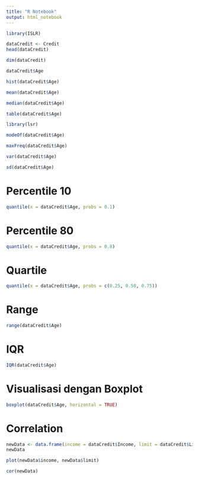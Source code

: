 ```yaml
---
title: "R Notebook"
output: html_notebook
---
```


```r
library(ISLR)
```

```r
dataCredit <- Credit
head(dataCredit)
```
```r
dim(dataCredit)
```
```r
dataCredit$Age
```
```r
hist(dataCredit$Age)
```

```r
mean(dataCredit$Age)
```
```r
median(dataCredit$Age)
```
```r
table(dataCredit$Age)
```

```r
library(lsr)
```

```r
modeOf(dataCredit$Age)
```
```r
maxFreq(dataCredit$Age)
```

```r
var(dataCredit$Age)
```
```r
sd(dataCredit$Age)
```
# Percentile 10
```r
quantile(x = dataCredit$Age, probs = 0.1)
```
# Percentile 80
```r
quantile(x = dataCredit$Age, probs = 0.8)
```
# Quartile 
```r
quantile(x = dataCredit$Age, probs = c(0.25, 0.50, 0.75))
```
# Range

```r
range(dataCredit$Age)
```

# IQR
```r
IQR(dataCredit$Age)
```

# Visualisasi dengan Boxplot

```r
boxplot(dataCredit$Age, horizontal = TRUE)
```

# Correlation
```r
newData <- data.frame(income = dataCredit$Income, limit = dataCredit$Limit)
newData
```
```r
plot(newData$income, newData$limit)
```
```r
cor(newData)
```
































































